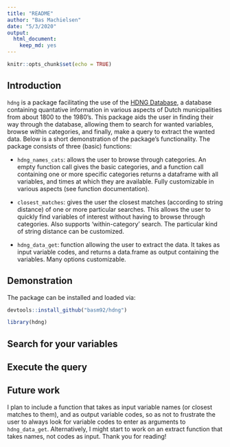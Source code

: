 ```yaml
---
title: "README"
author: "Bas Machielsen"
date: "5/3/2020"
output: 
  html_document: 
    keep_md: yes
---
```


```r
knitr::opts_chunk$set(echo = TRUE)
```

## Introduction

`hdng` is a package facilitating the use of the [HDNG Database](https://datasets.iisg.amsterdam/dataverse/HDNG?q=&types=files&sort=dateSort&order=desc&page=1), a database containing quantative information in various aspects of Dutch municipalities from about 1800 to the 1980's. This package aids the user in finding their way through the database, allowing them to search for wanted variables, browse within categories, and finally, make a query to extract the wanted data. Below is a short demonstration of the package's functionality. The package consists of three (basic) functions:

  - `hdng_names_cats`: allows the user to browse through categories. An empty function call gives the basic categories, and a function call containing one or more specific categories returns a dataframe with all variables, and times at which they are available. Fully customizable in various aspects (see function documentation).
  
  - `closest_matches`: gives the user the closest matches (according to string distance) of one or more particular searches. This allows the user to quickly find variables of interest without having to browse through categories. Also supports 'within-category' search. The particular kind of string distance can be customized. 
  
  - `hdng_data_get`: function allowing the user to extract the data. It takes as input variable codes, and returns a data.frame as output containing the variables. Many options customizable. 
  
## Demonstration

The package can be installed and loaded via:

```r
devtools::install_github("basm92/hdng")

library(hdng)
```

## Search for your variables


## Execute the query


## Future work

I plan to include a function that takes as input variable names (or closest matches to them), and as output variable codes, so as not to frustrate the user to always look for variable codes to enter as arguments to `hdng_data_get`. Alternatively, I might start to work on an extract function that takes names, not codes as input. Thank you for reading!

